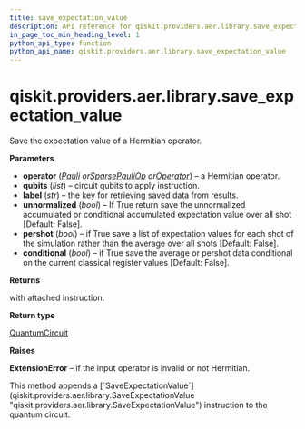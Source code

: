 ```yaml
---
title: save_expectation_value
description: API reference for qiskit.providers.aer.library.save_expectation_value
in_page_toc_min_heading_level: 1
python_api_type: function
python_api_name: qiskit.providers.aer.library.save_expectation_value
---
```


# qiskit.providers.aer.library.save\_expectation\_value

<Function id="qiskit.providers.aer.library.save_expectation_value" isDedicatedPage={true} github="https://github.com/qiskit/qiskit-aer/tree/stable/0.10/qiskit/providers/aer/library/save_instructions/save_expectation_value.py" signature="save_expectation_value(self, operator, qubits, label='expectation_value', unnormalized=False, pershot=False, conditional=False)">
  Save the expectation value of a Hermitian operator.

  **Parameters**

  *   **operator** ([*Pauli*](qiskit.quantum_info.Pauli "qiskit.quantum_info.Pauli")  *or*[*SparsePauliOp*](qiskit.quantum_info.SparsePauliOp "qiskit.quantum_info.SparsePauliOp")  *or*[*Operator*](qiskit.quantum_info.Operator "qiskit.quantum_info.Operator")) – a Hermitian operator.
  *   **qubits** (*list*) – circuit qubits to apply instruction.
  *   **label** (*str*) – the key for retrieving saved data from results.
  *   **unnormalized** (*bool*) – If True return save the unnormalized accumulated or conditional accumulated expectation value over all shot \[Default: False].
  *   **pershot** (*bool*) – if True save a list of expectation values for each shot of the simulation rather than the average over all shots \[Default: False].
  *   **conditional** (*bool*) – if True save the average or pershot data conditional on the current classical register values \[Default: False].

  **Returns**

  with attached instruction.

  **Return type**

  [QuantumCircuit](qiskit.circuit.QuantumCircuit "qiskit.circuit.QuantumCircuit")

  **Raises**

  **ExtensionError** – if the input operator is invalid or not Hermitian.

  <Admonition title="Note" type="note">
    This method appends a [`SaveExpectationValue`](qiskit.providers.aer.library.SaveExpectationValue "qiskit.providers.aer.library.SaveExpectationValue") instruction to the quantum circuit.
  </Admonition>
</Function>

